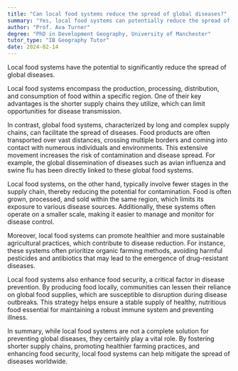 ```yaml
---
title: "Can local food systems reduce the spread of global diseases?"
summary: "Yes, local food systems can potentially reduce the spread of global diseases."
author: "Prof. Ava Turner"
degree: "PhD in Development Geography, University of Manchester"
tutor_type: "IB Geography Tutor"
date: 2024-02-14
---
```


Local food systems have the potential to significantly reduce the spread of global diseases.

Local food systems encompass the production, processing, distribution, and consumption of food within a specific region. One of their key advantages is the shorter supply chains they utilize, which can limit opportunities for disease transmission.

In contrast, global food systems, characterized by long and complex supply chains, can facilitate the spread of diseases. Food products are often transported over vast distances, crossing multiple borders and coming into contact with numerous individuals and environments. This extensive movement increases the risk of contamination and disease spread. For example, the global dissemination of diseases such as avian influenza and swine flu has been directly linked to these global food systems.

Local food systems, on the other hand, typically involve fewer stages in the supply chain, thereby reducing the potential for contamination. Food is often grown, processed, and sold within the same region, which limits its exposure to various disease sources. Additionally, these systems often operate on a smaller scale, making it easier to manage and monitor for disease control.

Moreover, local food systems can promote healthier and more sustainable agricultural practices, which contribute to disease reduction. For instance, these systems often prioritize organic farming methods, avoiding harmful pesticides and antibiotics that may lead to the emergence of drug-resistant diseases.

Local food systems also enhance food security, a critical factor in disease prevention. By producing food locally, communities can lessen their reliance on global food supplies, which are susceptible to disruption during disease outbreaks. This strategy helps ensure a stable supply of healthy, nutritious food essential for maintaining a robust immune system and preventing illness.

In summary, while local food systems are not a complete solution for preventing global diseases, they certainly play a vital role. By fostering shorter supply chains, promoting healthier farming practices, and enhancing food security, local food systems can help mitigate the spread of diseases worldwide.
    